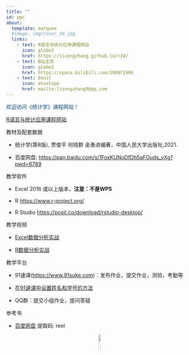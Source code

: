 ```yaml
---
title: ""
id: ppc
about:
  template: marquee
  #image: img/cover_3d.jpg
  links:
    - text: R语言与统计应用课程网站
      icon: globe2
      href: https://lizongzhang.github.io/r24/
    - text: B站主页
      icon: globe2
      href: https://space.bilibili.com/590872906
    - text: Email   
      icon: envelope
      href: mailto:lizongzhang9@qq.com
---
```


:::{#ppc style="color:#044875"}
欢迎访问《统计学》课程网站！

[R语言与统计应用课程网站](https://lizongzhang.github.io/r24/){target="_blank"}
:::

教材及配套数据

- 统计学(第8版), 贾俊平 何晓群 金勇进编著，中国人民大学出版社,2021.

- 百度网盘: <https://pan.baidu.com/s/1FoxKUNoDfDh5aFOuds_vXg?pwd=6789>


教学软件

- Excel 2016 或以上版本，**注意：不是WPS**

- R  <https://www.r-project.org/>

- R Studio <https://posit.co/download/rstudio-desktop/>

教学视频

- [Excel数据分析实战](https://space.bilibili.com/590872906/channel/collectiondetail?sid=758820)

- [R数据分析实战](https://space.bilibili.com/590872906/channel/collectiondetail?sid=758271)

教学平台

- 91速课(<https://www.91suke.com>)：发布作业，提交作业，测验，考勤等

- [在91速课中设置姓名和学号的方法](https://lizongzhang.github.io/stat/91.html)

- QQ群：提交小组作业，提问答疑

参考书

 -  [百度网盘](https://pan.baidu.com/s/1LOwZbv1DVy1eJr-C4xeX1Q)  提取码: reel


<div style="text-align: center;">![](img/bili_up.jpg){width=10%}</div>


